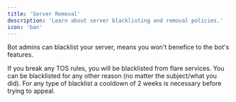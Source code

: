 ```yaml
---
title: 'Server Removal'
description: 'Learn about server blacklisting and removal policies.'
icon: 'ban'
---
```


Bot admins can blacklist your server, means you won't benefice to the bot's features.

<Accordion title="Discord / bot's TOS violation">
  If you break any TOS rules, you will be blacklisted from flare services.
</Accordion>

<Accordion title="Other">
  You can be blacklisted for any other reason (no matter the subject/what you did).
</Accordion>

<Info>
  For any type of blacklist a cooldown of 2 weeks is necessary before trying to appeal.
</Info> 